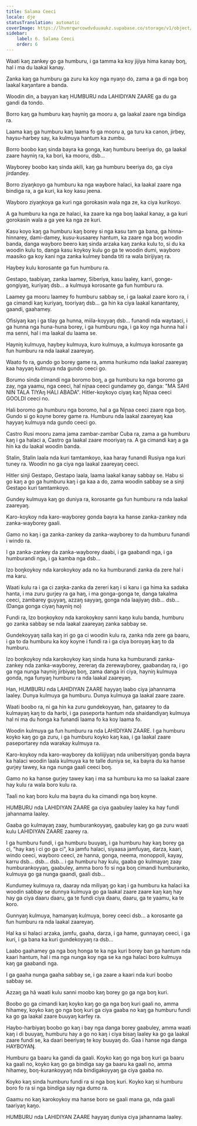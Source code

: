 ```yaml
---
title: Salama Ceeci
locale: dje
statusTranslation: automatic
coverImage: https://lhvmrqwrcowdvduuaukz.supabase.co/storage/v1/object/public/strapi-uploads/small_cover-educacion-fundamental.webp-2d51a7828a2b1309555be27f7e2a61a0.webp
sidebar:
    label: 6. Salama Ceeci
    order: 6
---
```

Waati kaŋ zankey go ga humburu, i ga tamma ka koy jijiya hima kanay boŋ, hal i ma du laakal kanay.

Zanka kaŋ ga humburu ga zuru ka koy nga nyaŋo do, zama a ga di nga boŋ laakal kaŋantare a banda.

Woodin din, a bayyan kaŋ HUMBURU nda LAHIDIYAN ZAARE ga du ga gandi da tondo.

Borro kaŋ ga humburu kaŋ hayniŋ ga mooru a, ga laakal zaare nga bindiga ra.

Laama kaŋ ga humburu kaŋ laama fo ga mooru a, ga turu ka canon, jirbey, haysu-harbey say, ka kulmuya hantum ka zumbu.

Borro boobo kaŋ sinda bayra ka gonga, kaŋ humburu beeriya do, ga laakal zaare hayniŋ ra, ka bori, ka mooru, dsb…

Wayborey boobo kaŋ sinda akili, kaŋ ga humburu beeriya do, ga ciya jirdandey.

Borro ziyaŋkoyo ga humburu ka nga waybore halaci, ka laakal zaare nga bindiga ra, a ga kuri, ka koy kasu jeena.

Wayboro ziyaŋkoya ga kuri nga gorokasin wala nga ze, ka ciya kurikoyo.

A ga humburu ka nga ze halaci, ka zaare ka nga boŋ laakal kanay, a ga kuri gorokasin wala a ga yee ka nga ze kuri.

Kasu koyo kaŋ ga humburu kaŋ borey si nga kasu tam ga bana, ga hinna-hinnarey, dami-damey, kusu-kusaarey hantum, ka zaare nga boŋ woodin banda, danga wayboro beero kaŋ sinda arzaka kaŋ zanka kulu to, si du ka woodin kulu to, danga kasu koykoy kulu go ga te woodin dumi, wayboro maasiko ga koy kani nga zanka kulmey banda titi ra wala birijiyaŋ ra.

Haybey kulu korosante ga fun humburu ra.

Gestapo, taabiyaŋ, zanka laamey, Siberiya, kasu laaley, karri, gonge-gongiyaŋ, kuriyaŋ dsb… a kulmuya korosante ga fun humburu ra.

Laamey ga mooru laamey fo humburu sabbay se, i ga laakal zaare koro ra, i ga cimandi kaŋ kuriyaŋ, tooriyaŋ dsb… ga hin ka ciya laakal kanantarey, gaandi, gaahamey.

Ofisiyaŋ kaŋ i ga tilay ga hunna, miila-koyyaŋ dsb… funandi nda waytaaci, i ga hunna nga huna-huna borey, i ga humburu nga, i ga koy nga hunna hal i ma senni, hal i ma laakal du laama se.

Hayniŋ kulmuya, haybey kulmuya, kuro kulmuya, a kulmuya korosante ga fun humburu ra nda laakal zaareyaŋ.

Waato fo ra, gundo go borey game ra, amma hunkumo nda laakal zaareyaŋ kaa hayyaŋ kulmuya nda gundo ceeci go.

Borumo sinda cimandi nga boromo boŋ, a ga humburu ka nga boromo ga zay, nga yaamu, nga ceeci, hal niɲaa ceeci gundamey go, danga: "MA SAHI NIN TALA TIYAŋ HALI ABADA". Hitler-koykoyo ciyaŋ kaŋ Niɲaa ceeci GOOLDI ceeci no.

Hali boromo ga humburu nga boromo, hal a ga Niɲaa ceeci zaare nga boŋ. Gundo si go koyne borey game ra. Humburu nda laakal zaareyaŋ kaa hayyaŋ kulmuya nda gundo ceeci go.

Castro Rusi mooru zama jama zambar-zambar Cuba ra, zama a ga humburu kaŋ i ga halaci a, Castro ga laakal zaare mooriyaŋ ra. A ga cimandi kaŋ a ga hin ka du laakal woodin banda.

Stalin, Stalin laala nda kuri tamtamkoyo, kaa haray funandi Rusiya nga kuri tuney ra. Woodin no ga ciya nga laakal zaareyaŋ ceeci.

Hitler sinji Gestapo, Gestapo laala, laama laakal kanay sabbay se. Habu si go kaŋ a go ga humburu kaŋ i ga kaa a do, zama woodin sabbay se a sinji Gestapo kuri tamtamkoyo.

Gundey kulmuya kaŋ go duniya ra, korosante ga fun humburu ra nda laakal zaareyaŋ.

Karo-koykoy nda karo-wayborey gonda bayra ka hanse zanka-zankey nda zanka-wayborey gaali.

Gamo no kaŋ i ga zanka-zankey da zanka-wayborey to da humburu funandi i windo ra.

I ga zanka-zankey da zanka-wayborey daabi, i ga gaabandi nga, i ga humburandi nga, i ga kamba nga dsb...

Izo boŋkoykoy nda karokoykoy ada no ka humburandi zanka da zere hal i ma karu.

Waati kulu ra i ga ci zaŋka-zanka da zereri kaŋ i si karu i ga hima ka sadaka hanta, i ma zuru gurjey ra ga haŋ, i ma gonga-gonga te, danga takalma ceeci, zambarey guyyaŋ, azzaŋ sayyaŋ, gonga nda laajiyaŋ dsb... dsb… (Danga gonga ciyaŋ hayniŋ no)

Fundi ra, Izo boŋkoykoy nda karokoykoy sanni kaŋo kulu banda, humburu go zanka sabbay se nda laakal zaareyaŋ zanka sabbay se.

Gundekoyyaŋ salla kaŋ iri go ga ci woodin kulu ra, zanka nda zere ga baaru, i ga to da humburu ka koy koyne i fundi ra i ga ciya boroyaŋ kaŋ to da humburu.

Izo boŋkoykoy nda karokoykoy kaŋ sinda huna ka humburandi zanka-zankey nda zanka-wayborey, zereraŋ da zerewayborey, gaabandaŋ ra, i go ga nga nunga hayniŋ jirbiyaŋ boŋ, zama danga iri ciya, hayniŋ kulmuya gonda, nga funyaŋ humburu ra nda laakal zaareyaŋ.

Han, HUMBURU nda LAHIDIYAN ZAARE hayyaŋ laabo ciya jahannama laaley. Dunya kulmuya ga humburu. Dunya kulmuya ga laakal zaare zaare.

Waati boobo ra, ni ga hin ka zuru gundekoyyaŋ, han, gataarey to da kulmayaŋ kaŋ to da harbi, i ga paseporta hantum nda shaidandiyaŋ kulmuya hal ni ma du honga ka funandi laama fo ka koy laama fo.

Woodin kulmuya ga fun humburu ra nda LAHIDIYAN ZAARE. I ga humburu koyko kaŋ go ga zuru, i ga humburu koyko kaŋ kaa, i ga laakal zaare paseportarey nda warakay kulmuya ra.

Karo-koykoy nda karo-wayborey da koliijiyaŋ nda unibersitiyaŋ gonda bayra ka halaci woodin laala kulmuya ka te talle duniya se, ka bayra du ka hanse gurjey tawey, ka nga nunga gaali ceeci boŋ.

Gamo no ka hanse gurjey tawey kaŋ i ma sa humburu ka mo sa laakal zaare hay kulu ra wala boro kulu ra.

Taali no kaŋ boro kulu ma bayra du ka cimandi nga boŋ koyne.

HUMBURU nda LAHIDIYAN ZAARE ga ciya gaabuley laaley ka hay fundi jahannama laaley.

Gaaba go kulmayaŋ zaay, humburankoyyaŋ, gaabuley kaŋ go ga zuru waati kulu LAHIDIYAN ZAARE zaarey ra.

I ga humburu fundi, i ga humburu buuyaŋ, i ga humburu hay kaŋ borey ga ci, "hay kaŋ i ci go ga ci", ka jamfu halaci, siyaasa jamfuyaŋ, darza, kaari, windo ceeci, wayboro ceeci, ze hanna, gonga, neema, monoppoli, kayay, karru dsb... dsb… dsb… i ga humburu hay kulu, gaaba go kulmayaŋ zaay humburankoyyaŋ, gaabuley, amma boro fo si nga boŋ cimandi humburanko, kulmuya go ga nunga gaandi, gaali dsb…

Kundumey kulmuya ra, daaray nda miliyaŋ go kaŋ i ga humburu ka halaci ka woodin sabbay se dunnya kulmuya go ga laakal zaare zaare kaŋ kaŋ hay hay ga ciya daaru daaru, ga te fundi ciya daaru, daaru, ga te yaamu, ka te koro.

Gunnyaŋ kulmuya, hamanyaŋ kulmuya, borey ceeci dsb… a korosante ga fun humburu ra nda laakal zaareyaŋ.

Hal ka si halaci arzaka, jamfu, gaaha, darza, i ga hame, gunnayaŋ ceeci, i ga kuri, i ga bana ka kuri gundekoyyaŋ ra dsb…

Laabo gaahamey ga nga boŋ honga te ka nga kuri borey ban ga hantum nda kaari hantum, hal i ma nga nunga koy nga se ka nga halaci boro kulmuya kaŋ ga gaabandi nga.

I ga gaaha nunga gaaha sabbay se, i ga zaare a kaari nda kuri boobo sabbay se.

Azzaŋ ga hã waati kulu sanni moobo kaŋ borey go ga nga boŋ kuri.

Boobo go ga cimandi kaŋ koyko kaŋ go ga nga boŋ kuri gaali no, amma hihamey, koyko kaŋ go nga boŋ kuri ga ciya gaaba no kaŋ ga humburu fundi ka go ga laakal zaare buuyaŋ karfey ra.

Haybo-harbiyaŋ boobo go kaŋ i bay nga danga borey gaabuley, amma waati kaŋ i di buuyaŋ, humburu hay a go no kaŋ i ciya bisaŋ laaley ka go ga laakal zaare fundi se, ka daari beeriyaŋ te koy buuyaŋ do. Gaa i hanse nga danga HAYBOYAŊ.

Humburu ga baaru ka gandi da gaali. Koyko kaŋ go nga boŋ kuri ga baaru ka gaali no, koyko kaŋ go ga bindiga say ga baaru ka gaali no, amma hihamey, boŋ-kurankoyyaŋ nda bindigakoyyaŋ ga ciya gaaba no.

Koyko kaŋ sinda humburu fundi ra si nga boŋ kuri. Koyko kaŋ si humburu boro fo ra si nga bindiga say nga dumo ra.

Gaamu no kaŋ karokoykoy ma hanse boro se gaali mana ga, nda gaali taariyaŋ kaŋo.

HUMBURU nda LAHIDIYAN ZAARE hayyaŋ duniya ciya jahannama laaley.


